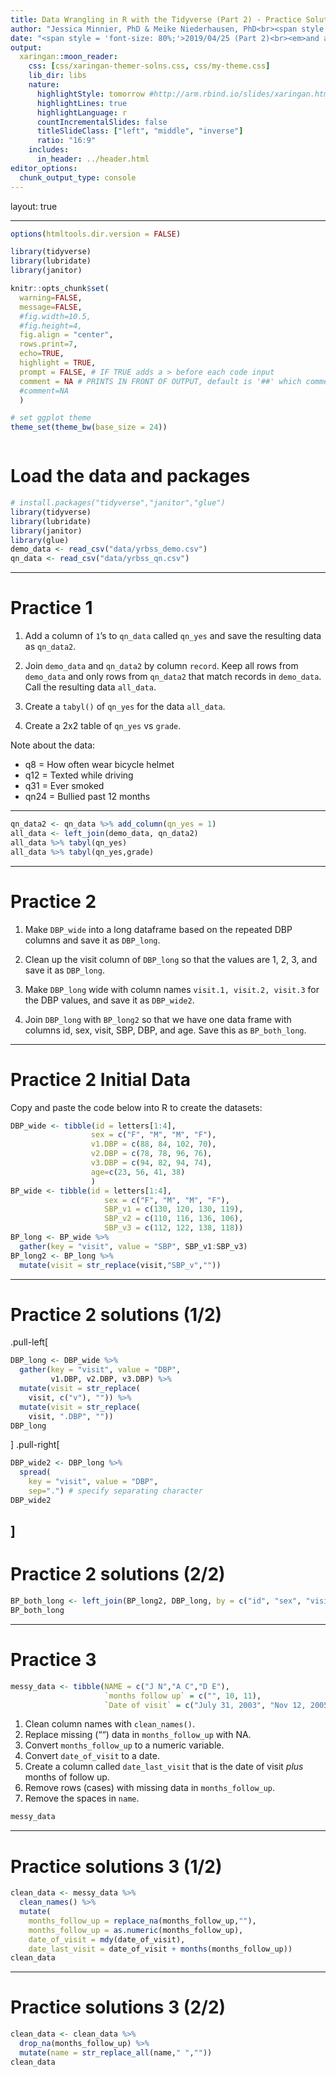 ```yaml
---
title: Data Wrangling in R with the Tidyverse (Part 2) - Practice Solutions
author: "Jessica Minnier, PhD & Meike Niederhausen, PhD<br><span style = 'font-size: 80%;'>[OCTRI Biostatistics, Epidemiology, Research & Design (BERD) Workshop](https://www.ohsu.edu/xd/research/centers-institutes/octri/education-training/octri-research-forum.cfm) </span>"
date: "<span style = 'font-size: 80%;'>2019/04/25 (Part 2)<br><em>and again!</em> 2019/05/23 (Part 2)<br><br><br> `r icon::fa('link')` solutions: [bit.ly/berd_tidy2_solns](http://bit.ly/berd_tidy2_solns) <br>`r icon::fa('link')` slides: [bit.ly/berd_tidy2](http://bit.ly/berd_tidy2) <br> `r icon::fa('file-pdf')` pdf:  [bit.ly/berd_tidy2_pdf](http://bit.ly/berd_tidy2_pdf)</span>"
output: 
  xaringan::moon_reader:
    css: [css/xaringan-themer-solns.css, css/my-theme.css]
    lib_dir: libs
    nature:
      highlightStyle: tomorrow #http://arm.rbind.io/slides/xaringan.html#77
      highlightLines: true
      highlightLanguage: r
      countIncrementalSlides: false
      titleSlideClass: ["left", "middle", "inverse"]
      ratio: "16:9"
    includes:
      in_header: ../header.html   
editor_options: 
  chunk_output_type: console
---
```


layout: true
  
<!-- <div class="my-footer"><span>bit.ly/berd_tidy</span></div>  -->

---

```r
options(htmltools.dir.version = FALSE)

library(tidyverse)
library(lubridate)
library(janitor)

knitr::opts_chunk$set(
  warning=FALSE, 
  message=FALSE, 
  #fig.width=10.5, 
  #fig.height=4,
  fig.align = "center",
  rows.print=7,
  echo=TRUE,
  highlight = TRUE,
  prompt = FALSE, # IF TRUE adds a > before each code input
  comment = NA # PRINTS IN FRONT OF OUTPUT, default is '##' which comments out output
  #comment=NA
  )

# set ggplot theme
theme_set(theme_bw(base_size = 24))
```



```r

```

# Load the data and packages

```r
# install.packages("tidyverse","janitor","glue")  
library(tidyverse)
library(lubridate)  
library(janitor)
library(glue)
demo_data <- read_csv("data/yrbss_demo.csv")
qn_data <- read_csv("data/yrbss_qn.csv")
```

---

# Practice 1

1. Add a column of `1`'s to `qn_data` called `qn_yes` and save the resulting data as `qn_data2`.

1. Join `demo_data` and `qn_data2` by column `record`. Keep all rows from `demo_data` and only rows from `qn_data2` that match records in `demo_data`. Call the resulting data `all_data`.

1. Create a `tabyl()` of `qn_yes` for the data `all_data`.

1. Create a 2x2 table of `qn_yes` vs `grade`.

Note about the data:

- q8 = How often wear bicycle helmet
- q12 = Texted while driving
- q31 = Ever smoked
- qn24 = Bullied past 12 months

---

```r
qn_data2 <- qn_data %>% add_column(qn_yes = 1)
all_data <- left_join(demo_data, qn_data2)
all_data %>% tabyl(qn_yes)
all_data %>% tabyl(qn_yes,grade)
```

---

# Practice 2


1. Make `DBP_wide` into a long dataframe based on the repeated DBP columns and save it as `DBP_long`.
1. Clean up the visit column of `DBP_long` so that the values are 1, 2, 3, and save it as `DBP_long`.

1. Make `DBP_long` wide with column names `visit.1, visit.2, visit.3` for the DBP values, and save it as `DBP_wide2`.

1. Join `DBP_long` with `BP_long2` so that we have one data frame with columns id, sex, visit, SBP, DBP, and age. Save this as `BP_both_long`.

---

# Practice 2 Initial Data

Copy and paste the code below into R to create the datasets:

```r
DBP_wide <- tibble(id = letters[1:4],
                  sex = c("F", "M", "M", "F"),
                  v1.DBP = c(88, 84, 102, 70),
                  v2.DBP = c(78, 78, 96, 76),
                  v3.DBP = c(94, 82, 94, 74),
                  age=c(23, 56, 41, 38)
                  )
BP_wide <- tibble(id = letters[1:4],
                     sex = c("F", "M", "M", "F"),
                     SBP_v1 = c(130, 120, 130, 119),
                     SBP_v2 = c(110, 116, 136, 106),
                     SBP_v3 = c(112, 122, 138, 118))
BP_long <- BP_wide %>% 
  gather(key = "visit", value = "SBP", SBP_v1:SBP_v3)
BP_long2 <- BP_long %>% 
  mutate(visit = str_replace(visit,"SBP_v","")) 
```
---

# Practice 2 solutions (1/2)

.pull-left[
```r
DBP_long <- DBP_wide %>%
  gather(key = "visit", value = "DBP", 
         v1.DBP, v2.DBP, v3.DBP) %>%
  mutate(visit = str_replace(
    visit, c("v"), "")) %>%
  mutate(visit = str_replace(
    visit, ".DBP", ""))  
DBP_long
```
]
.pull-right[
```r
DBP_wide2 <- DBP_long %>% 
  spread(
    key = "visit", value = "DBP",
    sep=".") # specify separating character
DBP_wide2
```
]
---

# Practice 2 solutions (2/2)

```r
BP_both_long <- left_join(BP_long2, DBP_long, by = c("id", "sex", "visit"))
BP_both_long
```

---

# Practice 3

```r
messy_data <- tibble(NAME = c("J N","A C","D E"), 
                     `months follow up` = c("", 10, 11), 
                     `Date of visit` = c("July 31, 2003", "Nov 12, 2005", "Aug 3, 2007"))
```

1. Clean column names with `clean_names()`.
1. Replace missing ("") data in `months_follow_up` with NA.
1. Convert `months_follow_up` to a numeric variable.
1. Convert `date_of_visit` to a date.
1. Create a column called `date_last_visit` that is the date of visit *plus* months of follow up.
1. Remove rows (cases) with missing data in `months_follow_up`.
1. Remove the spaces in `name`.

```r
messy_data
```


---

# Practice solutions 3 (1/2)

```r
clean_data <- messy_data %>% 
  clean_names() %>%
  mutate(
    months_follow_up = replace_na(months_follow_up,""),
    months_follow_up = as.numeric(months_follow_up),
    date_of_visit = mdy(date_of_visit),
    date_last_visit = date_of_visit + months(months_follow_up))
clean_data
```

---

# Practice solutions 3 (2/2)

```r

clean_data <- clean_data %>%
  drop_na(months_follow_up) %>%
  mutate(name = str_replace_all(name," ",""))
clean_data
```


